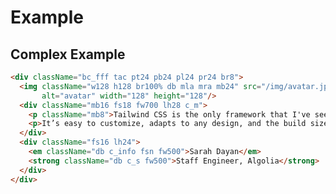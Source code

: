 # Example


<Demo/>

## Complex Example


<AvatarTitleDesc/>

```html live
<div className="bc_fff tac pt24 pb24 pl24 pr24 br8">
  <img className="w128 h128 br100% db mla mra mb24" src="/img/avatar.jpg"
       alt="avatar" width="128" height="128"/>
  <div className="mb16 fs18 fw700 lh28 c_m">
    <p className="mb8">Tailwind CSS is the only framework that I've seen scale on large teams.</p>
    <p>It’s easy to customize, adapts to any design, and the build size is tiny.</p>
  </div>
  <div className="fs16 lh24">
    <em className="db c_info fsn fw500">Sarah Dayan</em>
    <strong className="db c_s fw500">Staff Engineer, Algolia</strong>
  </div>
</div>
```
